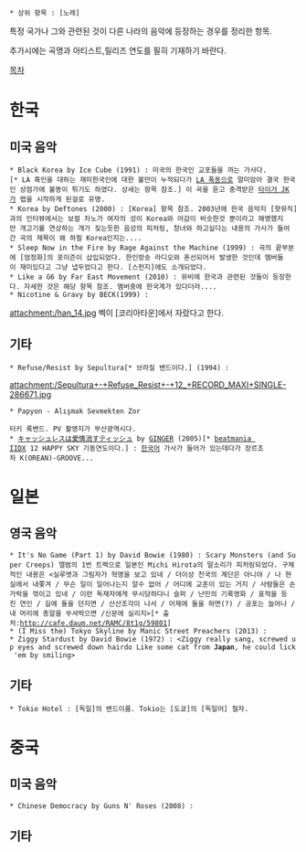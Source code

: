  * 상위 항목 : [노래]

특정 국가나 그와 관련된 것이 다른 나라의 음악에 등장하는 경우를 정리한 항목.

추가시에는 곡명과 아티스트,릴리즈 연도를 필히 기재하기 바란다.

[[목차]]

= 한국 =
== 미국 음악 ==
 * Black Korea by Ice Cube (1991) : 미국의 한국인 교포들을 까는 가사다.[* LA 흑인을 대하는 재미한국인에 대한 불만이 누적되다가 [[LA 폭동]]으로 말미암아 결국 한국인 상점가에 불똥이 튀기도 하였다. 상세는 항목 참조.] 이 곡을 듣고 충격받은 [[타이거 JK]]가 랩을 시작하게 된걸로 유명.
 * Korea by Deftones (2000) : [Korea] 항목 참조. 2003년에 한국 음악지 [핫뮤직]과의 인터뷰에서는 보컬 차노가 여자의 성이 Korea와 어감이 비슷한것 뿐이라고 해명했지만 개고기를 연상하는 개가 짖는듯한 음성의 피처링, 창녀와 하고싶다는 내용의 가사가 들어간 곡의 제목이 왜 하필 Korea인지는....
 * Sleep Now in the Fire by Rage Against the Machine (1999) : 곡의 끝부분에 [엄정화]의 포이즌이 삽입되었다. 한인방송 라디오와 혼선되어서 발생한 것인데 멤버들이 재미있다고 그냥 냅두었다고 한다. [스펀지]에도 소개되었다.
 * Like a G6 by Far East Movement (2010) : 뮤비에 한국과 관련된 것들이 등장한다. 자세한 것은 해당 항목 참조. 멤버중에 한국계가 있다더라....
 * Nicotine & Gravy by BECK(1999) : 
attachment:/han_14.jpg 벡이 [코리아타운]에서 자랐다고 한다. 

== 기타 ==
 * Refuse/Resist by Sepultura[* 브라질 밴드이다.] (1994) : 
attachment:/Sepultura+-+Refuse_Resist+-+12_+RECORD_MAXI+SINGLE-286671.jpg
 * Papyon - Alışmak Sevmekten Zor
{{{#!html
<object width="560" height="315"><param name="movie" value="http://www.youtube.com/v/fO_x9ZHAHRY?version=3&amp;hl=ko_KR"></param><param name="allowFullScreen" value="true"></param><param name="allowscriptaccess" value="always"></param><embed src="http://www.youtube.com/v/fO_x9ZHAHRY?version=3&amp;hl=ko_KR" type="application/x-shockwave-flash" width="560" height="315" allowscriptaccess="always" allowfullscreen="true"></embed></object>
}}} 
 터키 록밴드. PV 촬영지가 부산광역시다. 
 * [[キャッシュレスは愛情消すティッシュ]] by [[아사키|GIN]][[Jimmy Weckl|GER]] (2005)[* [[beatmania IIDX]] 12 HAPPY SKY 기동연도이다.] : [[한국어]] 가사가 들어가 있는데다가 장르조차 K(OREAN)-GROOVE...


= 일본 =
== 영국 음악 ==
 * It's No Game (Part 1) by David Bowie (1980) : Scary Monsters (and Super Creeps) 앨범의 1번 트랙으로 일본인 Michi Hirota의 말소리가 피처링되었다. 구체적인 내용은 <실루엣과 그림자가 혁명을 보고 있네 / 더이상 천국의 계단은 아니야 / 나 현실에서 내쫓겨 / 무슨 일이 일어나는지 알수 없어 / 어디에 교훈이 있는 거지 / 사람들은 손가락을 꺾이고 있네 / 이런 독재자에게 무시당하다니 슬퍼 / 난민의 기록영화 / 표적을 등진 연인 / 길에 돌을 던지면 / 산산조각이 나서 / 어제에 둘을 하면(?) / 공포는 늘어나 /내 머리에 총알을 쑤셔박으면 /신문에 실리지>[* 출처:http://cafe.daum.net/RAMC/8t1g/59801]
 * (I Miss the) Tokyo Skyline by Manic Street Preachers (2013) : 
 * Ziggy Stardust by David Bowie (1972) : <Ziggy really sang, screwed up eyes and screwed down hairdo Like some cat from '''Japan''', he could lick 'em by smiling>
== 기타 ==
 * Tokio Hotel : [독일]의 밴드이름. Tokio는 [도쿄]의 [독일어] 철자. 

= 중국 =
== 미국 음악 ==
 * Chinese Democracy by Guns N' Roses (2008) : 
== 기타 ==
 

